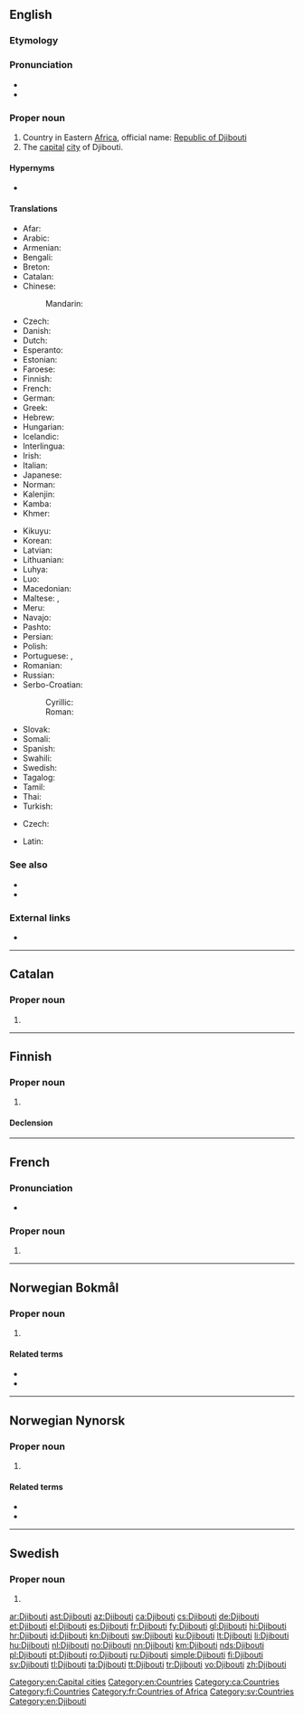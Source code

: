 ==English==

===Etymology===
{{rfe|lang=en}}

===Pronunciation===
* {{IPA|/dʒɨˈbuːti/|lang=en}}
* {{rhymes|uːti|lang=en}}

===Proper noun===
{{en-proper noun}}

# Country in Eastern [[Africa]], official name: [[Republic of Djibouti]]
# The [[capital]] [[city]] of Djibouti.

====Hypernyms====
* {{l|en|Subsahara}}

====Translations====
{{trans-top|Republic of Djibouti}}
* Afar: {{t|aa|Gabuuti}}
* Arabic: {{t|ar|جِيبُوتِيّ|m}}
* Armenian: {{t|hy|Ջիբութի}}
* Bengali: {{t|bn|জিবুতি}}
* Breton: {{t|br|Djibouti}}
* Catalan: {{t+|ca|Djibouti}}
* Chinese:
*: Mandarin: {{t+|cmn|吉布提|tr=Jíbùtí|sc=Hani}}
* Czech: {{t+|cs|Džibutsko|n}}
* Danish: {{t|da|Djibouti}}
* Dutch: {{t+|nl|Djibouti}}
* Esperanto: {{t|eo|Ĝibutio}}
* Estonian: {{t+|et|Djibouti}}
* Faroese: {{t|fo|Djibuti|n}}
* Finnish: {{t+|fi|Djibouti}}
* French: {{t+|fr|Djibouti}}
* German: {{t+|de|Dschibuti}}
* Greek: {{t+|el|Τζιμπουτί|n}}
* Hebrew: {{t|he|ג׳יבוטי|tr=jibut'i}}
* Hungarian: {{t+|hu|Dzsibuti}}
* Icelandic: {{t+|is|Djíbútí|n}}
* Interlingua: {{t|ia|Djibuti}}
* Irish: {{t|ga|Djibouti}}
* Italian: {{t+|it|Gibuti}}
* Japanese: {{t+|ja|ジブチ|tr=Jibuchi}}
* Norman: {{t|nrf|Djibouti}}
* Kalenjin: {{t|kln|Jibuti}}
* Kamba: {{t|kam|Jibuti}}
* Khmer: {{t+|km|ជីប៊ូទី|tr=ji boo ti|sc=Khmr}}
{{trans-mid}}
* Kikuyu: {{t|ki|Jibuti}}
* Korean: {{t+|ko|지부티|tr=Jibuti|sc=Hang}}
* Latvian: {{t+|lv|Džibutija|f}}
* Lithuanian: {{t+|lt|Džibutis|m}}
* Luhya: {{t|luy|Jibuti}}
* Luo: {{t|luo|Jibuti}}
* Macedonian: {{t+|mk|Џибути|n|tr=Džibúti}}
* Maltese: {{t|mt|Dġibuti}}, {{t|mt|Ġibuti}}
* Meru: {{t|mer|Jibuti}}
* Navajo: {{t|nv|Jibótii}}
* Pashto: {{t|ps|ګبوټي|f|tr=Gabûṭi|sc=ps-Arab}}
* Persian: {{t|fa|جیبوتی|tr=Jībūtī}}
* Polish: {{t+|pl|Dżibuti}}
* Portuguese: {{t+|pt|Jibuti|m}} {{qualifier|Portugal}}, {{t+|pt|Djibuti|m}} {{qualifier|Brazil}}
* Romanian: {{t+|ro|Djibouti}}
* Russian: {{t+|ru|Джибути́|f}}
* Serbo-Croatian:
*: Cyrillic: {{t|sh|Џибу̏ти|m|sc=Cyrl}}
*: Roman: {{t+|sh|Džibȕti|m}}
* Slovak: {{t|sk|Džibutsko|n}}
* Somali: {{t|so|Jabuuti}}
* Spanish: {{t+|es|Yibuti}}
* Swahili: {{t+|sw|Jibuti}}
* Swedish: {{t+|sv|Djibouti}}
* Tagalog: {{t|tl|Yibuti}}
* Tamil: {{t|ta|ஜிபூட்டி|tr=Jipūṭṭi}}
* Thai: {{t+|th|จิบูตี|tr=Čibūtī}}
* Turkish: {{t+|tr|Cibuti}}
{{trans-bottom}}

{{trans-top|the capital city of Djibouti}}
* Czech: {{t|cs|Džibuti|n}}
{{trans-mid}}
* Latin: {{t|la|Dzibutum}}
{{trans-bottom}}

===See also===
* {{l|en|Appendix:Countries of the world|Countries of the world}}
* {{l|en|Djiboutian}}

===External links===
* {{pedialite}}

[[Category:en:Capital cities]]
[[Category:en:Countries]]

----

==Catalan==
{{wikipedia|lang=ca}}

===Proper noun===
{{ca-proper noun|m}}

# {{l|en|Djibouti}}

[[Category:ca:Countries]]

----

==Finnish==
{{wikipedia|lang=fi}}

===Proper noun===
{{fi-proper noun}}

# {{l|en|Djibouti}}

====Declension====
{{fi-decl-risti|n=sg|Djibout|||a}}

[[Category:fi:Countries]]

----

==French==

===Pronunciation===
* {{audio|Fr-Djibouti.ogg|Audio|lang=fr}}

===Proper noun===
{{fr-proper noun}}

# {{l|en|Djibouti}}

[[Category:fr:Countries of Africa]]

----

==Norwegian Bokmål==
{{wikipedia|lang=no}}

===Proper noun===
{{head|nb|proper noun}}

# {{l|en|Djibouti}}

====Related terms====
* {{l|nb|djiboutier}}
* {{l|nb|djiboutisk}}

{{C|nb|Countries|Africa}}

----

==Norwegian Nynorsk==
{{wikipedia|lang=nn}}

===Proper noun===
{{head|nn|proper noun}}

# {{l|en|Djibouti}}

====Related terms====
* {{l|nn|djiboutiar}}
* {{l|nn|djiboutisk}}

{{C|nn|Countries|Africa}}

----

==Swedish==

===Proper noun===
{{head|sv|proper noun}}

# {{l|en|Djibouti}}

[[Category:sv:Countries]]
[[Category:en:Djibouti]]

[[ar:Djibouti]]
[[ast:Djibouti]]
[[az:Djibouti]]
[[ca:Djibouti]]
[[cs:Djibouti]]
[[de:Djibouti]]
[[et:Djibouti]]
[[el:Djibouti]]
[[es:Djibouti]]
[[fr:Djibouti]]
[[fy:Djibouti]]
[[gl:Djibouti]]
[[hi:Djibouti]]
[[hr:Djibouti]]
[[id:Djibouti]]
[[kn:Djibouti]]
[[sw:Djibouti]]
[[ku:Djibouti]]
[[lt:Djibouti]]
[[li:Djibouti]]
[[hu:Djibouti]]
[[nl:Djibouti]]
[[no:Djibouti]]
[[nn:Djibouti]]
[[km:Djibouti]]
[[nds:Djibouti]]
[[pl:Djibouti]]
[[pt:Djibouti]]
[[ro:Djibouti]]
[[ru:Djibouti]]
[[simple:Djibouti]]
[[fi:Djibouti]]
[[sv:Djibouti]]
[[tl:Djibouti]]
[[ta:Djibouti]]
[[tt:Djibouti]]
[[tr:Djibouti]]
[[vo:Djibouti]]
[[zh:Djibouti]]